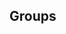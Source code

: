 {{DISPLAYTITLE:The Holiday Bash Smash Invitational: Singles Pools}}{{SetGame|melee}}
{{The Holiday Bash Smash Invitational Tabs}}
==Groups==
{{Box|start|padding=2em}}
===={{HiddenSort|Group A}}====
{{GroupTableStart |Group A|width=250px}}
{{GroupTableSlot|n0ne|flag=ni|win_m=5|lose_m=1|win_g=16|lose_g=6|place=1|bg=up|go={{advance|The Holiday Bash Smash Invitational/Singles Bracket#Winners Bracket}}}}
{{GroupTableSlot|SFAT|flag=us|win_m=5|lose_m=1|win_g=16|lose_g=9|place=2|bg=stayup|go={{advance|The Holiday Bash Smash Invitational/Singles Bracket#Winners Bracket}}}}
{{GroupTableSlot|Shroomed|flag=us|win_m=4|lose_m=2|win_g=13|lose_g=12|place=3|bg=stayup|go={{advance|The Holiday Bash Smash Invitational/Singles Bracket#Winners Bracket}}}}
{{GroupTableSlot|Lucky|flag=us|win_m=3|lose_m=3|win_g=14|lose_g=11|place=4|bg=stay|go={{advance|The Holiday Bash Smash Invitational/Singles Bracket#Losers Bracket}}}}
{{GroupTableSlot|lloD|flag=us|win_m=2|lose_m=4|win_g=13|lose_g=14|place=5|bg=stay|go={{advance|The Holiday Bash Smash Invitational/Singles Bracket#Losers Bracket}}}}
{{GroupTableSlot|KJH|flag=us|win_m=1|lose_m=5|win_g=8|lose_g=16|place=6|bg=down}}
{{GroupTableSlot|HugS|flag=us|win_m=1|lose_m=5|win_g=5|lose_g=17|place=7|bg=down}}
{{GroupTableEnd}}
{{Match list start|width=250px}}
{{Match stages
|p1=KJH |p1flag=us |p1score=1
|p2=n0ne |p2flag=ni |p2score=3
|win=2
|p1char1=fox |p2char1=cf |p1stock1=0 |p2stock1=1 |win1=2 |stage1=Battlefield
|p1char2=fox |p2char2=cf |p1stock2=0 |p2stock2=1 |win2=2 |stage2=Yoshi's Story
|p1char3=fox |p2char3=cf |p1stock3=2 |p2stock3=0 |win3=1 |stage3=Yoshi's Story
|p1char4=fox |p2char4=cf |p1stock4=0 |p2stock4=4 |win4=2 |stage4=Dream Land
|date=December 15, 2017
|details={{BracketMatchDetails|reddit=|comment=|vod=https://www.youtube.com/watch?v=cBj6tbSRWjA}}
}}
{{Match stages
|p1=Lucky |p1flag=us |p1score=2
|p2=lloD |p2flag=us |p2score=3
|win=2
|p1char1=fox |p2char1=peach |p1stock1=0 |p2stock1=1 |win1=2 |stage1=Dream Land
|p1char2=fox |p2char2=peach |p1stock2=2 |p2stock2=0 |win2=1 |stage2=Pokémon Stadium
|p1char3=fox |p2char3=peach |p1stock3=1 |p2stock3=0 |win3=1 |stage3=Fountain of Dreams
|p1char4=fox |p2char4=peach |p1stock4=0 |p2stock4=2 |win4=2 |stage4=Final Destination
|p1char5=fox |p2char5=peach |p1stock5=0 |p2stock5=1 |win5=2 |stage5=Yoshi's Story
|date=
|details={{BracketMatchDetails|reddit=|comment=|vod=https://www.youtube.com/watch?v=5_VSK-04L4U}}
}}
{{Match stages
|p1=SFAT |p1flag=us |p1score=3
|p2=HugS |p2flag=us |p2score=0
|win=1
|p1char1=fox |p2char1=samus |p1stock1=1 |p2stock1=0 |win1=1 |stage1=Battlefield
|p1char2=fox |p2char2=samus |p1stock2=1 |p2stock2=0 |win2=1 |stage2=Battlefield
|p1char3=fox |p2char3=samus |p1stock3=1 |p2stock3=0 |win3=1 |stage3=Battlefield
|date=
|details={{BracketMatchDetails|reddit=|comment=|vod=https://www.youtube.com/watch?v=5sZN7TUrVjc}}
}}
{{Match stages
|p1=Lucky |p1flag=us |p1score=3
|p2=n0ne |p2flag=ni |p2score=1
|win=1
|p1char1=fox |p2char1=cf |p1stock1=2 |p2stock1=0 |win1=1 |stage1=Battlefield
|p1char2=fox |p2char2=cf |p1stock2=0 |p2stock2=1 |win2=2 |stage2=Yoshi's Story
|p1char3=fox |p2char3=cf |p1stock3=1 |p2stock3=0 |win3=1 |stage3=Yoshi's Story
|p1char4=fox |p2char4=cf |p1stock4=1 |p2stock4=0 |win4=1 |stage4=Pokémon Stadium
|date=
|details={{BracketMatchDetails|reddit=|comment=|vod=https://www.youtube.com/watch?v=XlKBsjlQwNs}}
}}
{{Match stages
|p1=lloD |p1flag=us |p1score=2
|p2=HugS |p2flag=us |p2score=3
|win=2
|p1char1=peach |p2char1=samus |p1stock1=3 |p2stock1=0 |win1=1 |stage1=Battlefield
|p1char2=peach |p2char2=samus |p1stock2=0 |p2stock2=1 |win2=2 |stage2=Battlefield
|p1char3=peach |p2char3=samus |p1stock3=0 |p2stock3=1 |win3=2 |stage3=Final Destination
|p1char4=peach |p2char4=samus |p1stock4=1 |p2stock4=0 |win4=1 |stage4=Final Destination
|p1char5=peach |p2char5=samus |p1stock5=0 |p2stock5=1 |win5=2 |stage5=Pokémon Stadium
|date=
|details={{BracketMatchDetails|reddit=|comment=|vod=https://www.youtube.com/watch?v=bEABDWkwEA0}}
}}
{{Match stages
|p1=SFAT |p1flag=us |p1score=3
|p2=KJH |p2flag=us |p2score=1
|win=1
|p1char1=fox |p2char1=fox |p1stock1=1 |p2stock1=0 |win1=1 |stage1=Dream Land
|p1char2=fox |p2char2=fox |p1stock2=0 |p2stock2=1 |win2=2 |stage2=Dream Land
|p1char3=fox |p2char3=fox |p1stock3=2 |p2stock3=0 |win3=1 |stage3=Final Destination
|p1char4=fox |p2char4=fox |p1stock4=2 |p2stock4=0 |win4=1 |stage4=Yoshi's Story
|date=
|details={{BracketMatchDetails|reddit=|comment=|vod=https://www.youtube.com/watch?v=A-orNNEJin8}}
}}
{{Match stages
|p1=HugS |p1flag=us |p1score=0
|p2=Lucky |p2flag=us |p2score=3
|win=2
|p1char1=samus |p2char1=fox |p1stock1=0 |p2stock1=2 |win1=2 |stage1=Battlefield
|p1char2=samus |p2char2=fox |p1stock2=0 |p2stock2=2 |win2=2 |stage2=Fountain of Dreams
|p1char3=samus |p2char3=fox |p1stock3=0 |p2stock3=1 |win3=2 |stage3=Fountain of Dreams
|date=
|details={{BracketMatchDetails|reddit=|comment=|vod=https://www.youtube.com/watch?v=r5ep8snP02U}}
}}
{{Match stages
|p1=SFAT |p1flag=us |p1score=1
|p2=n0ne |p2flag=ni |p2score=3
|win=2
|p1char1=fox |p2char1=cf |p1stock1=1 |p2stock1=0 |win1=1 |stage1=Final Destination
|p1char2=fox |p2char2=cf |p1stock2=0 |p2stock2=3 |win2=2 |stage2=Battlefield
|p1char3=fox |p2char3=cf |p1stock3=0 |p2stock3=2 |win3=2 |stage3=Fountain of Dreams
|p1char4=fox |p2char4=cf |p1stock4=0 |p2stock4=1 |win4=2 |stage4=Yoshi's Story
|date=
|details={{BracketMatchDetails|reddit=|comment=|vod=https://www.youtube.com/watch?v=gEM8Xt6oYO8}}
}}
{{Match stages
|p1=KJH |p1flag=us |p1score=0
|p2=lloD |p2flag=us |p2score=3
|win=2
|p1char1=fox |p2char1=peach |p1stock1=0 |p2stock1=1 |win1=2 |stage1=Dream Land
|p1char2=fox |p2char2=peach |p1stock2=0 |p2stock2=2 |win2=2 |stage2=Pokémon Stadium
|p1char3=fox |p2char3=peach |p1stock3=0 |p2stock3=3 |win3=2 |stage3=Pokémon Stadium
|date=
|details={{BracketMatchDetails|reddit=|comment=|vod=https://www.youtube.com/watch?v=JcUuGN2Faos}}
}}
{{Match stages
|p1=n0ne |p1flag=ni |p1score=3
|p2=HugS |p2flag=us |p2score=0
|win=1
|p1char1=cf |p2char1=samus |p1stock1=1 |p2stock1=0 |win1=1 |stage1=Battlefield
|p1char2=cf |p2char2=samus |p1stock2=1 |p2stock2=0 |win2=1 |stage2=Battlefield
|p1char3=cf |p2char3=samus |p1stock3=1 |p2stock3=0 |win3=1 |stage3=Battlefield
|date=
|details={{BracketMatchDetails|reddit=|comment=|vod=https://www.youtube.com/watch?v=q8Go3q1yUTc}}
}}
{{Match stages
|p1=SFAT |p1flag=us |p1score=3
|p2=lloD |p2flag=us |p2score=2
|win=1
|p1char1=fox |p2char1=peach |p1stock1=1 |p2stock1=0 |win1=1 |stage1=Fountain of Dreams
|p1char2=fox |p2char2=peach |p1stock2=2 |p2stock2=0 |win2=1 |stage2=Final Destination
|p1char3=fox |p2char3=peach |p1stock3=0 |p2stock3=1 |win3=2 |stage3=Fountain of Dreams
|p1char4=fox |p2char4=peach |p1stock4=0 |p2stock4=1 |win4=2 |stage4=Pokémon Stadium
|p1char5=fox |p2char5=peach |p1stock5=1 |p2stock5=0 |win5=1 |stage5=Pokémon Stadium
|date=
|details={{BracketMatchDetails|reddit=|comment=|vod=https://www.youtube.com/watch?v=LydwhJWXwdY}}
}}
{{Match stages
|p1=KJH |p1flag=us |p1score=1
|p2=Lucky |p2flag=us |p2score=3
|win=2
|p1char1=fox |p2char1=fox |p1stock1=0 |p2stock1=1 |win1=2 |stage1=Dream Land
|p1char2=fox |p2char2=fox |p1stock2=0 |p2stock2=1 |win2=2 |stage2=Battlefield
|p1char3=fox |p2char3=fox |p1stock3=2 |p2stock3=0 |win3=1 |stage3=Battlefield
|p1char4=fox |p2char4=fox |p1stock4=0 |p2stock4=1 |win4=2 |stage4=Pokémon Stadium
|date=
|details={{BracketMatchDetails|reddit=|comment=|vod=https://www.youtube.com/watch?v=sTi4dRcHqlc}}
}}
{{Match stages
|p1=Shroomed |p1flag=us |p1score=3
|p2=lloD |p2flag=us |p2score=2
|win=1
|p1char1=sheik |p2char1=peach |p1stock1=3 |p2stock1=0 |win1=1 |stage1=Final Destination
|p1char2=sheik |p2char2=peach |p1stock2=0 |p2stock2=2 |win2=2 |stage2=Pokémon Stadium
|p1char3=sheik |p2char3=peach |p1stock3=1 |p2stock3=0 |win3=1 |stage3=Battlefield
|p1char4=sheik |p2char4=peach |p1stock4=0 |p2stock4=1 |win4=2 |stage4=Fountain of Dreams
|p1char5=sheik |p2char5=peach |p1stock5=1 |p2stock5=0 |win5=1 |stage5=Yoshi's Story
|date=
|details={{BracketMatchDetails|reddit=|comment=|vod=https://www.youtube.com/watch?v=9f5ci1lOSZ8}}
}}
{{Match stages
|p1=HugS |p1flag=us |p1score=1
|p2=KJH |p2flag=us |p2score=3
|win=2
|p1char1=samus |p2char1=fox |p1stock1=0 |p2stock1=2 |win1=2 |stage1=Battlefield
|p1char2=samus |p2char2=fox |p1stock2=1 |p2stock2=0 |win2=1 |stage2=Battlefield
|p1char3=samus |p2char3=fox |p1stock3=0 |p2stock3=2 |win3=2 |stage3=Pokémon Stadium
|p1char4=samus |p2char4=fox |p1stock4=0 |p2stock4=2 |win4=2 |stage4=Dream Land
|date=
|details={{BracketMatchDetails|reddit=|comment=|vod=https://www.youtube.com/watch?v=HfN_naliso4}}
}}
{{Match stages
|p1=Shroomed |p1flag=us |p1score=0
|p2=n0ne |p2flag=ni |p2score=3
|win=2
|p1char1=sheik |p2char1=cf |p1stock1=0 |p2stock1=1 |win1=2 |stage1=Battlefield
|p1char2=sheik |p2char2=cf |p1stock2=0 |p2stock2=1 |win2=2 |stage2=Yoshi's Story
|p1char3=sheik |p2char3=cf |p1stock3=0 |p2stock3=1 |win3=2 |stage3=Yoshi's Story
|date=
|details={{BracketMatchDetails|reddit=|comment=|vod=https://www.youtube.com/watch?v=yNItlTa_DNk}}
}}
{{Match stages
|p1=HugS |p1flag=us |p1score=1
|p2=Shroomed |p2flag=us |p2score=3
|win=2
|p1char1=samus |p2char1=sheik |p1stock1=1 |p2stock1=0 |win1=1 |stage1=Yoshi's Story
|p1char2=samus |p2char2=sheik |p1stock2=0 |p2stock2=1 |win2=2 |stage2=Battlefield
|p1char3=samus |p2char3=sheik |p1stock3=0 |p2stock3=1 |win3=2 |stage3=Dream Land
|p1char4=samus |p2char4=sheik |p1stock4=0 |p2stock4=1 |win4=2 |stage4=Dream Land
|date=
|details={{BracketMatchDetails|reddit=|comment=|vod=https://www.youtube.com/watch?v=rpWUNYnBWcE}}
}}
{{Match stages
|p1=Lucky |p1flag=us |p1score=2
|p2=SFAT |p2flag=us |p2score=3
|win=2
|p1char1=fox |p2char1=fox |p1stock1=1 |p2stock1=0 |win1=1 |stage1=Fountain of Dreams
|p1char2=fox |p2char2=fox |p1stock2=0 |p2stock2=1 |win2=2 |stage2=Final Destination
|p1char3=fox |p2char3=fox |p1stock3=1 |p2stock3=0 |win3=1 |stage3=Pokémon Stadium
|p1char4=fox |p2char4=fox |p1stock4=0 |p2stock4=1 |win4=2 |stage4=Battlefield
|p1char5=fox |p2char5=fox |p1stock5=0 |p2stock5=2 |win5=2 |stage5=Dream Land
|date=
|details={{BracketMatchDetails|reddit=|comment=|vod=https://www.youtube.com/watch?v=tdxdA4Loj2U}}
}}
{{Match stages
|p1=Shroomed |p1flag=us |p1score=3
|p2=KJH |p2flag=us |p2score=2
|win=1
|p1char1=doc |p2char1=fox |p1stock1=0 |p2stock1=2 |win1=2 |stage1=Yoshi's Story
|p1char2=marth |p2char2=fox |p1stock2=1 |p2stock2=0 |win2=1 |stage2=Yoshi's Story
|p1char3=marth |p2char3=fox |p1stock3=0 |p2stock3=2 |win3=2 |stage3=Dream Land
|p1char4=marth |p2char4=fox |p1stock4=2 |p2stock4=0 |win4=1 |stage4=Battlefield
|p1char5=marth |p2char5=fox |p1stock5=2 |p2stock5=0 |win5=1 |stage5=Fountain of Dreams
|date=
|details={{BracketMatchDetails|reddit=|comment=|vod=}}
}}
{{Match stages
|p1=Lucky |p1flag=us |p1score=1
|p2=Shroomed |p2flag=us |p2score=3
|win=2
|p1char1=fox |p2char1=marth |p1stock1=0 |p2stock1=1 |win1=2 |stage1=Yoshi's Story
|p1char2=fox |p2char2=marth |p1stock2=0 |p2stock2=2 |win2=2 |stage2=Dream Land
|p1char3=fox |p2char3=marth |p1stock3=2 |p2stock3=0 |win3=1 |stage3=Dream Land
|p1char4=fox |p2char4=marth |p1stock4=0 |p2stock4=1 |win4=2 |stage4=Battlefield
|date=
|details={{BracketMatchDetails|reddit=|comment=|vod=https://www.youtube.com/watch?v=WH73hAXLqG8}}
}}
{{Match stages
|p1=lloD |p1flag=us |p1score=1
|p2=n0ne |p2flag=ni |p2score=3
|win=2
|p1char1=peach |p2char1=cf |p1stock1=2 |p2stock1=0 |win1=1 |stage1=Dream Land
|p1char2=peach |p2char2=cf |p1stock2=0 |p2stock2=2 |win2=2 |stage2=Pokémon Stadium
|p1char3=peach |p2char3=cf |p1stock3=0 |p2stock3=2 |win3=2 |stage3=Fountain of Dreams
|p1char4=peach |p2char4=cf |p1stock4=0 |p2stock4=2 |win4=2 |stage4=Fountain of Dreams
|date=
|details={{BracketMatchDetails|reddit=|comment=|vod=https://www.youtube.com/watch?v=Iq3G0r6w6a0}}
}}
{{Match stages
|p1=Shroomed |p1flag=us |p1score=1
|p2=SFAT |p2flag=us |p2score=3
|win=2
|p1char1=marth |p2char1=fox |p1stock1=0 |p2stock1=3 |win1=2 |stage1=Yoshi's Story
|p1char2=sheik |p2char2=fox |p1stock2=0 |p2stock2=1 |win2=2 |stage2=Battlefield
|p1char3=sheik |p2char3=fox |p1stock3=1 |p2stock3=0 |win3=1 |stage3=Battlefield
|p1char4=sheik |p2char4=fox |p1stock4=0 |p2stock4=2 |win4=2 |stage4=Final Destination
|date=
|details={{BracketMatchDetails|reddit=|comment=|vod=https://www.youtube.com/watch?v=V9rneTgwl5A}}
}}
{{Match list end}}
{{Box|break|padding=2em}}

===={{HiddenSort|Group B}}====
{{GroupTableStart |Group B|width=250px}}
{{GroupTableSlot|PewPewU|flag=us|win_m=5|lose_m=1|win_g=17|lose_g=9|place=1|bg=up|go={{advance|The Holiday Bash Smash Invitational/Singles Bracket#Winners Bracket}}}}
{{GroupTableSlot|Crush|flag=us|win_m=4|lose_m=2|win_g=15|lose_g=10|place=2|bg=stayup|go={{advance|The Holiday Bash Smash Invitational/Singles Bracket#Winners Bracket}}}}
{{GroupTableSlot|S2J|flag=us|win_m=3|lose_m=3|win_g=13|lose_g=10|place=3|bg=stayup|go={{advance|The Holiday Bash Smash Invitational/Singles Bracket#Winners Bracket}}}}
{{GroupTableSlot|Westballz|flag=us|win_m=3|lose_m=3|win_g=11|lose_g=12|place=4|bg=stay|go={{advance|The Holiday Bash Smash Invitational/Singles Bracket#Losers Bracket}}}}
{{GroupTableSlot|Duck|flag=us|win_m=3|lose_m=3|win_g=10|lose_g=14|place=5|bg=stay|go={{advance|The Holiday Bash Smash Invitational/Singles Bracket#Losers Bracket}}}}
{{GroupTableSlot|La Luna|flag=us|win_m=2|lose_m=4|win_g=10|lose_g=13|place=6|bg=down}}
{{GroupTableSlot|Rishi|flag=us|win_m=1|lose_m=5|win_g=7|lose_g=15|place=7|bg=down}}
{{GroupTableEnd}}
{{Match list start|width=250px}}
{{Match stages
|p1=Duck |p1flag=us |p1score=3
|p2=Crush |p2flag=us |p2score=1
|win=1
|p1char1=samus |p2char1=fox |p1stock1=2 |p2stock1=0 |win1=1 |stage1=Battlefield
|p1char2=samus |p2char2=fox |p1stock2=0 |p2stock2=1 |win2=2 |stage2=Pokémon Stadium
|p1char3=samus |p2char3=fox |p1stock3=2 |p2stock3=0 |win3=1 |stage3=Fountain of Dreams
|p1char4=samus |p2char4=fox |p1stock4=1 |p2stock4=0 |win4=1 |stage4=Yoshi's Story
|date=December 16, 2017
|details={{BracketMatchDetails|reddit=|comment=|vod=https://www.youtube.com/watch?v=wdsrw-j8tso}}
}}
{{Match stages
|p1=PewPewU |p1flag=us |p1score=3
|p2=La Luna |p2flag=us |p2score=1
|win=1
|p1char1=marth |p2char1=marth |p1stock1=1 |p2stock1=0 |win1=1 |stage1=Battlefield
|p1char2=marth |p2char2=marth |p1stock2=0 |p2stock2=3 |win2=2 |stage2=Pokémon Stadium
|p1char3=marth |p2char3=marth |p1stock3=1 |p2stock3=0 |win3=1 |stage3=Final Destination
|p1char4=marth |p2char4=marth |p1stock4=2 |p2stock4=0 |win4=1 |stage4=Fountain of Dreams
|date=
|details={{BracketMatchDetails|reddit=|comment=|vod=https://www.youtube.com/watch?v=ILnng9JQBRc}}
}}
{{Match stages
|p1=Westballz |p1flag=us |p1score=3
|p2=Rishi |p2flag=us |p2score=2
|win=1
|p1char1=cf |p2char1=marth |p1stock1=0 |p2stock1=2 |win1=2 |stage1=Battlefield
|p1char2=falco |p2char2=marth |p1stock2=3 |p2stock2=0 |win2=1 |stage2=Yoshi's Story
|p1char3=falco |p2char3=marth |p1stock3=3 |p2stock3=0 |win3=1 |stage3=Final Destination
|p1char4=falco |p2char4=marth |p1stock4=0 |p2stock4=2 |win4=2 |stage4=Final Destination
|p1char5=falco |p2char5=marth |p1stock5=2 |p2stock5=0 |win5=1 |stage5=Dream Land
|date=
|details={{BracketMatchDetails|reddit=|comment=|vod=https://www.youtube.com/watch?v=A0ySOGWf9FQ}}
}}
{{Match stages
|p1=La Luna |p1flag=us |p1score=2
|p2=Crush |p2flag=us |p2score=3
|win=2
|p1char1=marth |p2char1=fox |p1stock1=1 |p2stock1=0 |win1=1 |stage1=Battlefield
|p1char2=marth |p2char2=fox |p1stock2=0 |p2stock2=1 |win2=2 |stage2=Battlefield
|p1char3=marth |p2char3=fox |p1stock3=0 |p2stock3=2 |win3=2 |stage3=Final Destination
|p1char4=marth |p2char4=fox |p1stock4=1 |p2stock4=0 |win4=1 |stage4=Yoshi's Story
|p1char5=marth |p2char5=fox |p1stock5=0 |p2stock5=1 |win5=2 |stage5=Pokémon Stadium
|date=
|details={{BracketMatchDetails|reddit=|comment=|vod=https://www.youtube.com/watch?v=m3zhsQI5-UE}}
}}
{{Match stages
|p1=Rishi |p1flag=us |p1score=0
|p2=S2J |p2flag=us |p2score=3
|win=2
|p1char1=marth |p2char1=cf |p1stock1=0 |p2stock1=1 |win1=2 |stage1=Battlefield
|p1char2=marth |p2char2=cf |p1stock2=0 |p2stock2=1 |win2=2 |stage2=Battlefield
|p1char3=marth |p2char3=cf |p1stock3=0 |p2stock3=2 |win3=2 |stage3=Yoshi's Story
|date=
|details={{BracketMatchDetails|reddit=|comment=|vod=https://www.youtube.com/watch?v=wZOU1A23uSE}}
}}
{{Match stages
|p1=Westballz |p1flag=us |p1score=1
|p2=PewPewU |p2flag=us |p2score=3
|win=2
|p1char1=falco |p2char1=marth |p1stock1=0 |p2stock1=2 |win1=2 |stage1=Battlefield
|p1char2=falco |p2char2=marth |p1stock2=0 |p2stock2=2 |win2=2 |stage2=Yoshi's Story
|p1char3=fox |p2char3=marth |p1stock3=2 |p2stock3=0 |win3=1 |stage3=Pokémon Stadium
|p1char4=fox |p2char4=marth |p1stock4=0 |p2stock4=2 |win4=2 |stage4=Battlefield
|date=
|details={{BracketMatchDetails|reddit=|comment=|vod=https://www.youtube.com/watch?v=RrDS0VtTPL0}}
}}
{{Match stages
|p1=Duck |p1flag=us |p1score=3
|p2=Rishi |p2flag=us |p2score=2
|win=1
|p1char1=samus |p2char1=marth |p1stock1=0 |p2stock1=3 |win1=2 |stage1=Battlefield
|p1char2=samus |p2char2=marth |p1stock2=1 |p2stock2=0 |win2=1 |stage2=Dream Land
|p1char3=samus |p2char3=marth |p1stock3=0 |p2stock3=1 |win3=2 |stage3=Yoshi's Story
|p1char4=samus |p2char4=marth |p1stock4=2 |p2stock4=0 |win4=1 |stage4=Pokémon Stadium
|p1char5=samus |p2char5=marth |p1stock5=3 |p2stock5=0 |win5=1 |stage5=Fountain of Dreams
|date=
|details={{BracketMatchDetails|reddit=|comment=|vod=https://www.youtube.com/watch?v=Yv55qHgfI6Q}}
}}
{{Match stages
|p1=S2J |p1flag=us |p1score=2
|p2=PewPewU |p2flag=us |p2score=3
|win=2
|p1char1=cf |p2char1=marth |p1stock1=2 |p2stock1=0 |win1=1 |stage1=Yoshi's Story
|p1char2=cf |p2char2=marth |p1stock2=2 |p2stock2=0 |win2=1 |stage2=Battlefield
|p1char3=cf |p2char3=marth |p1stock3=0 |p2stock3=2 |win3=2 |stage3=Yoshi's Story
|p1char4=cf |p2char4=marth |p1stock4=0 |p2stock4=1 |win4=2 |stage4=Dream Land
|p1char5=cf |p2char5=marth |p1stock5=0 |p2stock5=1 |win5=2 |stage5=Pokémon Stadium
|date=
|details={{BracketMatchDetails|reddit=|comment=|vod=https://www.youtube.com/watch?v=A-5CROry4y0}}
}}
{{Match stages
|p1=Westballz |p1flag=us |p1score=1
|p2=Crush |p2flag=us |p2score=3
|win=2
|p1char1=falco |p2char1=fox |p1stock1=0 |p2stock1=3 |win1=2 |stage1=Battlefield
|p1char2=falco |p2char2=fox |p1stock2=0 |p2stock2=1 |win2=2 |stage2=Dream Land
|p1char3=falco |p2char3=fox |p1stock3=2 |p2stock3=0 |win3=1 |stage3=Final Destination
|p1char4=falco |p2char4=fox |p1stock4=0 |p2stock4=2 |win4=2 |stage4=Yoshi's Story
|date=
|details={{BracketMatchDetails|reddit=|comment=|vod=https://www.youtube.com/watch?v=dN9XsQcKqT4}}
}}
{{Match stages
|p1=La Luna |p1flag=us |p1score=0
|p2=Rishi |p2flag=us |p2score=3
|win=2
|p1char1=marth |p2char1=marth |p1stock1=0 |p2stock1=1 |win1=2 |stage1=Battlefield
|p1char2=marth |p2char2=marth |p1stock2=0 |p2stock2=3 |win2=2 |stage2=Pokémon Stadium
|p1char3=marth |p2char3=marth |p1stock3=0 |p2stock3=1 |win3=2 |stage3=Pokémon Stadium
|date=
|details={{BracketMatchDetails|reddit=|comment=|vod=https://www.youtube.com/watch?v=XzGUb9BltBA}}
}}
{{Match stages
|p1=S2J |p1flag=us |p1score=1
|p2=Crush |p2flag=us |p2score=3
|win=2
|p1char1=cf |p2char1=fox |p1stock1=0 |p2stock1=1 |win1=2 |stage1=Battlefield
|p1char2=cf |p2char2=fox |p1stock2=1 |p2stock2=0 |win2=1 |stage2=Pokémon Stadium
|p1char3=cf |p2char3=fox |p1stock3=0 |p2stock3=2 |win3=2 |stage3=Yoshi's Story
|p1char4=cf |p2char4=fox |p1stock4=0 |p2stock4=2 |win4=2 |stage4=Dream Land
|date=
|details={{BracketMatchDetails|reddit=|comment=|vod=https://www.youtube.com/watch?v=joLGP-mNJjQ}}
}}
{{Match stages
|p1=Duck |p1flag=us |p1score=3
|p2=PewPewU |p2flag=us |p2score=2
|win=1
|p1char1=samus |p2char1=marth |p1stock1=3 |p2stock1=0 |win1=1 |stage1=Battlefield
|p1char2=samus |p2char2=marth |p1stock2=0 |p2stock2=2 |win2=2 |stage2=Yoshi's Story
|p1char3=samus |p2char3=cf |p1stock3=0 |p2stock3=1 |win3=2 |stage3=Dream Land
|p1char4=samus |p2char4=cf |p1stock4=1 |p2stock4=0 |win4=1 |stage4=Dream Land
|p1char5=samus |p2char5=cf |p1stock5=1 |p2stock5=0 |win5=1 |stage5=Battlefield
|date=
|details={{BracketMatchDetails|reddit=|comment=|vod=https://www.youtube.com/watch?v=Uk2JKjznvXg}}
}}
{{Match stages
|p1=S2J |p1flag=us |p1score=3
|p2=La Luna |p2flag=us |p2score=1
|win=1
|p1char1=cf |p2char1=marth |p1stock1=2 |p2stock1=0 |win1=1 |stage1=Battlefield
|p1char2=cf |p2char2=marth |p1stock2=2 |p2stock2=0 |win2=1 |stage2=Yoshi's Story
|p1char3=cf |p2char3=marth |p1stock3=0 |p2stock3=1 |win3=2 |stage3=Yoshi's Story
|p1char4=cf |p2char4=marth |p1stock4=2 |p2stock4=0 |win4=1 |stage4=Pokémon Stadium
|date=
|details={{BracketMatchDetails|reddit=|comment=|vod=https://www.youtube.com/watch?v=O05uN-FT6Tk}}
}}
{{Match stages
|p1=Duck |p1flag=us |p1score=0
|p2=Westballz |p2flag=us |p2score=3
|win=2
|p1char1=samus |p2char1=falco |p1stock1=0 |p2stock1=3 |win1=2 |stage1=Battlefield
|p1char2=samus |p2char2=falco |p1stock2=0 |p2stock2=1 |win2=2 |stage2=Fountain of Dreams
|p1char3=samus |p2char3=falco |p1stock3=0 |p2stock3=1 |win3=2 |stage3=Fountain of Dreams
|date=
|details={{BracketMatchDetails|reddit=|comment=|vod=https://www.youtube.com/watch?v=k5POgdzbawc}}
}}
{{Match stages
|p1=PewPewU |p1flag=us |p1score=3
|p2=Rishi |p2flag=us |p2score=0
|win=1
|p1char1=marth |p2char1=marth |p1stock1=3 |p2stock1=0 |win1=1 |stage1=Battlefield
|p1char2=marth |p2char2=marth |p1stock2=2 |p2stock2=0 |win2=1 |stage2=Final Destination
|p1char3=marth |p2char3=marth |p1stock3=2 |p2stock3=0 |win3=1 |stage3=Final Destination
|date=
|details={{BracketMatchDetails|reddit=|comment=|vod=https://www.youtube.com/watch?v=kc6QVC1niX4}}
}}
{{Match stages
|p1=Westballz |p1flag=us |p1score=3
|p2=S2J |p2flag=us |p2score=1
|win=1
|p1char1=falco |p2char1=cf |p1stock1=2 |p2stock1=0 |win1=1 |stage1=Battlefield
|p1char2=falco |p2char2=cf |p1stock2=0 |p2stock2=2 |win2=2 |stage2=Pokémon Stadium
|p1char3=falco |p2char3=cf |p1stock3=2 |p2stock3=0 |win3=1 |stage3=Fountain of Dreams
|p1char4=falco |p2char4=falco |p1stock4=2 |p2stock4=0 |win4=1 |stage4=Yoshi's Story
|date=
|details={{BracketMatchDetails|reddit=|comment=|vod=https://www.youtube.com/watch?v=xUxKll7bNmI}}
}}
{{Match stages
|p1=Rishi |p1flag=us |p1score=0
|p2=Crush |p2flag=us |p2score=3
|win=2
|p1char1=marth |p2char1=fox |p1stock1=0 |p2stock1=1 |win1=2 |stage1=Yoshi's Story
|p1char2=marth |p2char2=fox |p1stock2=0 |p2stock2=2 |win2=2 |stage2=Final Destination
|p1char3=marth |p2char3=fox |p1stock3=0 |p2stock3=2 |win3=2 |stage3=Final Destination
|date=
|details={{BracketMatchDetails|reddit=|comment=|vod=https://www.youtube.com/watch?v=EJFLvHwhjKw}}
}}
{{Match stages
|p1=Duck |p1flag=us |p1score=1
|p2=La Luna |p2flag=us |p2score=3
|win=2
|p1char1=samus |p2char1=marth |p1stock1=1 |p2stock1=0 |win1=1 |stage1=Battlefield
|p1char2=samus |p2char2=marth |p1stock2=0 |p2stock2=1 |win2=2 |stage2=Yoshi's Story
|p1char3=samus |p2char3=marth |p1stock3=0 |p2stock3=1 |win3=2 |stage3=Dream Land
|p1char4=samus |p2char4=marth |p1stock4=0 |p2stock4=1 |win4=2 |stage4=Dream Land
|date=
|details={{BracketMatchDetails|reddit=|comment=|vod=https://www.youtube.com/watch?v=3PJ4Gb3fQnM}}
}}
{{Match stages
|p1=Crush |p1flag=us |p1score=2
|p2=PewPewU |p2flag=us |p2score=3
|win=2
|p1char1=fox |p2char1=marth |p1stock1=0 |p2stock1=1 |win1=2 |stage1=Battlefield
|p1char2=fox |p2char2=marth |p1stock2=0 |p2stock2=2 |win2=2 |stage2=Battlefield
|p1char3=fox |p2char3=marth |p1stock3=1 |p2stock3=0 |win3=1 |stage3=Pokémon Stadium
|p1char4=fox |p2char4=marth |p1stock4=1 |p2stock4=0 |win4=1 |stage4=Final Destination
|p1char5=fox |p2char5=marth |p1stock5=0 |p2stock5=3 |win5=2 |stage5=Yoshi's Story
|date=
|details={{BracketMatchDetails|reddit=|comment=|vod=}}
}}
{{Match stages
|p1=Westballz |p1flag=us |p1score=0
|p2=La Luna |p2flag=us |p2score=3
|win=2
|p1char1=falco |p2char1=marth |p1stock1=0 |p2stock1=1 |win1=2 |stage1=Battlefield
|p1char2=falco |p2char2=marth |p1stock2=0 |p2stock2=1 |win2=2 |stage2=Dream Land
|p1char3=falco |p2char3=marth |p1stock3=0 |p2stock3=4 |win3=2 |stage3=Battlefield
|date=
|details={{BracketMatchDetails|reddit=|comment=|vod=https://www.youtube.com/watch?v=vw3n9TnyLis}}
}}
{{Match stages
|p1=Duck |p1flag=us |p1score=0
|p2=S2J |p2flag=us |p2score=3
|win=2
|p1char1=samus |p2char1=cf |p1stock1=0 |p2stock1=1 |win1=2 |stage1=Battlefield
|p1char2=samus |p2char2=cf |p1stock2=0 |p2stock2=1 |win2=2 |stage2=Fountain of Dreams
|p1char3=samus |p2char3=cf |p1stock3=0 |p2stock3=1 |win3=2 |stage3=Fountain of Dreams
|date=
|details={{BracketMatchDetails|reddit=|comment=|vod=https://www.youtube.com/watch?v=O5DafAnSc0A}}
}}
{{Match list end}}
{{Box|end}}
